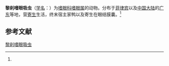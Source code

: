 {{Speciesbox
| name = 黎刹嗜眼吸虫
| status = 
| status_system = 
| image = 
| genus = Philophthalmus
| species = rizalensis
| authority = (Tubangui, 1932)<ref name='id10187'>{{cite web| url =http://www.bioinfo.cn/db05/BjdwSpecies.php?action=view&id=10187| title =黎刹嗜眼吸虫| work =《中国动物物种编目数据库》| publisher =中国科学院微生物研究所| author =中国科学院动物研究所| accessdate =2009-04-16| deadurl =yes| archiveurl =https://web.archive.org/web/20160305040206/http://www.bioinfo.cn/db05/BjdwSpecies.php?action=view&id=10187| archivedate =2016-03-05}}</ref>
}}

'''黎刹嗜眼吸虫'''（[[学名|学名]]：{{lang|la|''Philophthalmus rizalensis''}}）为[[嗜眼科|嗜眼科]][[嗜眼属|嗜眼属]]的动物。分布于[[菲律宾|菲律宾]]以及[[中国大陆|中国大陆]]的[[广东|广东]]等地，营[[寄生|寄生]]生活，终末宿主家鸭以及寄生在眼结膜囊。<ref name='id10187'/>

== 参考文献 ==
{{reflist}}

{{Wikispecies|Philophthalmus rizalensis}}

[[Category:嗜眼属|黎刹嗜眼吸虫]]


{{吸虫小作品}}